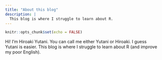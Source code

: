 ```yaml
---
title: "About this blog"
description: |
  This blog is where I struggle to learn about R.
---
```


```r
knitr::opts_chunk$set(echo = FALSE)
```

Hi! I'm Hiroaki Yutani. You can call me either Yutani or Hiroaki. I guess Yutani is easier.
This blog is where I struggle to learn about R (and improve my poor English).

